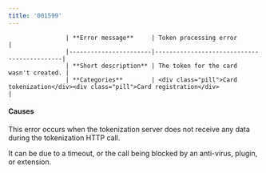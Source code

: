 ```yaml
---
title: '001599'  
---
```



                    | **Error message**     | Token processing error                   |
                    |-----------------------|--------------------------------------------|
                    | **Short description** | The token for the card wasn't created. |
                    | **Categories**        | <div class="pill">Card tokenization</div><div class="pill">Card registration</div>                         |
                  

#### Causes  

This error occurs when the tokenization server does not receive any data during the tokenization HTTP call.  

It can be due to a timeout, or the call being blocked by an anti-virus, plugin, or extension.